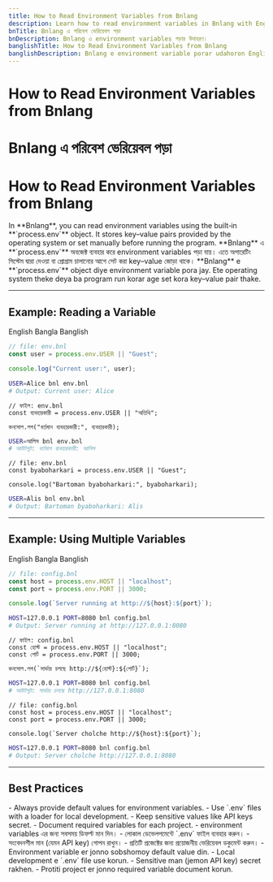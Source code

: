```yaml
---
title: How to Read Environment Variables from Bnlang
description: Learn how to read environment variables in Bnlang with English, Bangla, and Banglish examples.
bnTitle: Bnlang এ পরিবেশ ভেরিয়েবল পড়া
bnDescription: Bnlang এ environment variables পড়ার উদাহরণ।
banglishTitle: How to Read Environment Variables from Bnlang
banglishDescription: Bnlang e environment variable porar udahoron English, Bangla ar Banglish e.
---
```


# <I18nEnglish>How to Read Environment Variables from Bnlang</I18nEnglish>
# <I18nBangla>Bnlang এ পরিবেশ ভেরিয়েবল পড়া</I18nBangla>
# <I18nBanglish>How to Read Environment Variables from Bnlang</I18nBanglish>

<I18nEnglish>
In **Bnlang**, you can read environment variables using the built‑in **`process.env`** object.  
It stores key–value pairs provided by the operating system or set manually before running the program.
</I18nEnglish>

<I18nBangla>
**Bnlang** এ **`process.env`** অবজেক্ট ব্যবহার করে environment variables পড়া যায়।  
এতে অপারেটিং সিস্টেম দ্বারা দেওয়া বা প্রোগ্রাম চালানোর আগে সেট করা key–value জোড়া থাকে।
</I18nBangla>

<I18nBanglish>
**Bnlang** e **`process.env`** object diye environment variable pora jay.  
Ete operating system theke deya ba program run korar age set kora key–value pair thake.
</I18nBanglish>

---

## Example: Reading a Variable

<Tabs defaultValue="english" className="w-full">
  <TabsList>
    <TabsTrigger value="english">English</TabsTrigger>
    <TabsTrigger value="bangla">Bangla</TabsTrigger>
    <TabsTrigger value="banglish">Banglish</TabsTrigger>
  </TabsList>

  <TabsContent value="english">

```js
// file: env.bnl
const user = process.env.USER || "Guest";

console.log("Current user:", user);
```

```sh
USER=Alice bnl env.bnl
# Output: Current user: Alice
```
  </TabsContent>

  <TabsContent value="bangla">

```bnl
// ফাইল: env.bnl
const ব্যবহারকারী = process.env.USER || "অতিথি";

কনসোল.লগ("বর্তমান ব্যবহারকারী:", ব্যবহারকারী);
```

```sh
USER=আলিস bnl env.bnl
# আউটপুট: বর্তমান ব্যবহারকারী: আলিস
```
  </TabsContent>

  <TabsContent value="banglish">

```bnl
// file: env.bnl
const byaboharkari = process.env.USER || "Guest";

console.log("Bartoman byaboharkari:", byaboharkari);
```

```sh
USER=Alis bnl env.bnl
# Output: Bartoman byaboharkari: Alis
```
  </TabsContent>
</Tabs>

---

## Example: Using Multiple Variables

<Tabs defaultValue="english" className="w-full">
  <TabsList>
    <TabsTrigger value="english">English</TabsTrigger>
    <TabsTrigger value="bangla">Bangla</TabsTrigger>
    <TabsTrigger value="banglish">Banglish</TabsTrigger>
  </TabsList>

  <TabsContent value="english">

```js
// file: config.bnl
const host = process.env.HOST || "localhost";
const port = process.env.PORT || 3000;

console.log(`Server running at http://${host}:${port}`);
```

```sh
HOST=127.0.0.1 PORT=8080 bnl config.bnl
# Output: Server running at http://127.0.0.1:8080
```
  </TabsContent>

  <TabsContent value="bangla">

```bnl
// ফাইল: config.bnl
const হোস্ট = process.env.HOST || "localhost";
const পোর্ট = process.env.PORT || 3000;

কনসোল.লগ(`সার্ভার চলছে http://${হোস্ট}:${পোর্ট}`);
```

```sh
HOST=127.0.0.1 PORT=8080 bnl config.bnl
# আউটপুট: সার্ভার চলছে http://127.0.0.1:8080
```
  </TabsContent>

  <TabsContent value="banglish">

```bnl
// file: config.bnl
const host = process.env.HOST || "localhost";
const port = process.env.PORT || 3000;

console.log(`Server cholche http://${host}:${port}`);
```

```sh
HOST=127.0.0.1 PORT=8080 bnl config.bnl
# Output: Server cholche http://127.0.0.1:8080
```
  </TabsContent>
</Tabs>

---

## Best Practices

<I18nEnglish>
- Always provide default values for environment variables.  
- Use `.env` files with a loader for local development.  
- Keep sensitive values like API keys secret.  
- Document required variables for each project.
</I18nEnglish>

<I18nBangla>
- environment variables এর জন্য সবসময় ডিফল্ট মান দিন।  
- লোকাল ডেভেলপমেন্টে `.env` ফাইল ব্যবহার করুন।  
- সংবেদনশীল মান (যেমন API key) গোপন রাখুন।  
- প্রতিটি প্রজেক্টের জন্য প্রয়োজনীয় ভেরিয়েবল ডকুমেন্ট করুন।
</I18nBangla>

<I18nBanglish>
- Environment variable er jonno sobshomoy default value din.  
- Local development e `.env` file use korun.  
- Sensitive man (jemon API key) secret rakhen.  
- Protiti project er jonno required variable document korun.
</I18nBanglish>
